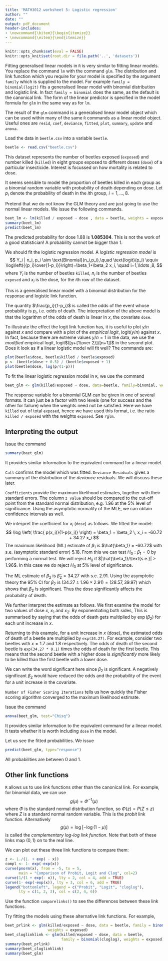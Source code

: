 ```yaml
---
title: 'MATH3012 worksheet 5: Logistic regression'
author: ""
date: ""
output: pdf_document
header-includes:
- \newcommand{\bitem}{\begin{itemize}}
- \newcommand{\eitem}{\end{itemize}}
---
```


```r
knitr::opts_chunk$set(eval = FALSE)
knitr::opts_knit$set(root.dir = file.path('..', 'datasets'))
```


Fitting generalised linear models in `R` is very similar to fitting
linear models. You replace the command `lm` with the command
`glm`. The distribution and link function which you require for your model
is specified by the argument `family` which is supplied to the model.
For example `family = binomial(logit)` fits a generalised linear
model with binomial distribution and logistic link.
In fact `family = binomial` does the same, as the default
is the canonical link.
The form of the linear predictor is specified in the model formula
for `glm` in the same way as for `lm`.

The result of the `glm` command is a generalised linear model object
which can be used within many of the same `R` commands as a linear model
object.
Useful ones are `resid`, `coef`, `deviance`, `fitted`,
`plot`, `summary`, `update` and `anova`.

Load the data in `beetle.csv` into a variable `beetle`.
```r
beetle <- read.csv("beetle.csv")
```

This dataset represents the number of beetles exposed (`exposed`) and number 
killed (`killed`) in eight groups exposed to different doses (`dose`)
of a particular insecticide. Interest is focussed on how mortality is 
related to dose.

It seems sensible to model the proportion of beetles killed in each
group as a binomial random variable with probability of death
depending on dose. Let $p_i$ denote the probability of death in the $i$th group, 
$i=1, \ldots, 8.$

Pretend  that we  do not know the GLM theory and are just going to
use the normal linear models. We issue the following  commands.

```r
beet_lm <- lm(killed / exposed ~ dose , data = beetle, weights = exposed)
summary(beet_lm)
predict(beet_lm)
```

The predicted  probability for dose 1.88 is **1.085304**. This is not the work
of a good statistician! A probability cannot be bigger than 1.

We should fit  the logistic regression model.
A *logistic regression model* is
$$
Y_i | n_i, p_i \sim \text{Binomial}(n_i,p_i),\quad
\text{logit}(p_i) \equiv
\log\left({{p_i}\over{1-p_i}}\right)=\beta_1+\beta_2 x_i, \quad i=1,\ldots ,8,
$$
where $Y_i$ is the number of beetles `killed`, $n_i$ is the number of beetles
`exposed` and $x_i$ is the dose, for the $i$th row of the dataset.

This is a generalised linear model with a binomial distribution for
the response and logistic link function.

The quantity $\frac{p_i}{1-p_i}$ is called the odds of the event whose probability
is $p_i$, i.e. odds of death. The interpretation of the above model is that the
logarithm of the odds of death is linear in $x$, the covariate `dose`.

To illustrate the effect the logit link function has, it is useful to plot
$y/n$ against $x$ and compare with a plot of the *empirical logit*,
$\text{logit}(y/n)$ against $x$.
In fact, because there are extreme values $y/n=1$ in the data, we
use the *modified* empirical logit, logit$([y+{1\over 2}]/[n+1])$ in the
second plot. Does it look as if a linear logistic model will fit well?
The commands are:
```r
plot(beetle$dose, beetle$killed / beetle$exposed)
p <- (beetle$dose + 0.5) / (beetle$exposed + 1)
plot(beetle$dose, log(p/(1-p)))
```


To fit the linear logistic regression model in `R`, we use the command
```r
beet_glm <- glm(killed/exposed ~ dose, data=beetle, family=binomial, weights=exposed)
```

The response variable for a binomial GLM can be given in one of several formats.
It can just be a factor with two levels (one for success and the other for failure) when the
weights need not be satisfied. Here we have `killed` out of total `exposed`, hence we have used this
format, i.e. the ratio `killed / exposed` with the weights `exposed`.
See `?glm`.


## Interpreting the output


Issue the command 
```r
summary(beet_glm)
```
It provides
similar information to the equivalent command for a linear model.

\bitem
\item `Call` confirms the model which was fitted.
\item `Deviance Residuals` gives a summary of the distribution of the
*deviance* residuals. We will discuss these later.
\item `Coefficients` provide the maximum likelihood estimates,
together with their standard errors. The column `z value` should be
 compared to the cut-off point from the standard normal distribution,
e.g. 1.96 at the $5\%$ level of significance.  Using the asymptotic
normality of the MLE, we can obtain confidence intervals as well.
\eitem

We interpret the coefficient for $x_i$ (`dose`) as follows.
We fitted  the model:
$$
\log \left( \frac{ p(x_i)}{1-p(x_i)} \right)
= \beta_1 + \beta_2 \, x_i = -60.72 + 34.27 x_i
$$
The maximum likelihood (ML) estimate of $\beta_1$ is $\hat{\beta_1} = -60.72$ with s.e.
(asymptotic standard error) 5.18.  From this we can test $H_0: \beta_1 =0$
by performing a normal test.  We will reject $H_0$ if
$|\hat{\beta_1}/\text{s.e.}| > 1.96$. In this case we do reject $H_0$ at $5\%$
level of significance.

The ML estimate of $\beta_2$ is $\hat{\beta}_2 = 34.27$ with s.e.
2.91.  Using the asymptotic theory the 95\% CI for $\beta_2$ is
$(34.27 \pm 1.96 \times 2.91) = (28.57, 39.97)$ which shows that $\beta_2$ is significant.
Thus the dose significantly affects the probability of death.

We further interpret the estimate  as follows. We first examine the model for two
values of dose $x$, 
$x_1$ and $x_2$:
\begin{align*}
\log \left( \frac{ p(x_2)}{1-p(x_2)} \right) &= \beta_1 + \beta_2 \, x_2 \\
&= \beta_1 + \beta_2 \, x_1 + \beta_2 (x_2 - x_1) \\
&=  \log \left( \frac{ p(x_1)}{1-p(x_1)} \right) +   \beta_2 (x_2 - x_1).
\end{align*}
By exponentiating both sides,
\begin{align*}
\frac{p(x_2)}{1-p(x_2)} &=   \frac{ p(x_1)}{1-p(x_1) } e^{ \beta_2 (x_2 - x_1)} \\
   &=   \frac{ p(x_1)}{1-p(x_1) } \, e^{ \beta_2}. \\
\text{Odds of death for $x_2$}  &= \text{Odds of death for $(x_2-1)$} \times  e^{\beta_2}.
\end{align*}
This is summarised by saying that the odds of death gets multiplied by $\exp(\beta_2)$ for each
unit increase in $x$.

Returning to this example, for a unit increase in $x$ (dose),
the estimated odds of death of a beetle are multiplied by `exp(34.27)`.  For example,
consider two beetles  with $x= 1.7$ and 1.8 respectively.  The odds of death of the second beetle
is `exp(34.27 * 0.1)` times the odds of death for the first beetle.
This means that the second beetle with a higher dose is *significantly*
more likely to be killed than the first beetle with a lower dose.

We can write the word significant here since $\beta_2$ is significant. A negatively significant
$\beta_2$ would have reduced the odds and the probability of the event for a unit increase in the
covariate.

`Number of Fisher Scoring Iterations` tells us how quickly the
Fisher scoring algorithm converged to the maximum likelihood estimate.

Issue the command 
```r
anova(beet_glm, test="Chisq")
```
It provides
similar information to the equivalent command for a linear model. It tests
whether it is worth including `dose` in the model.

Let us see  the fitted probabilities.  We issue
```r
predict(beet_glm, type="response")
```
All probabilities are between 0 and 1.

## Other link functions
`R` allows us to use link functions other than the canonical link.
For example, for binomial data, we can use
$$
g(\mu)=\Phi^{-1}(\mu)
$$
where $\Phi$ is the standard normal distribution function, so
$\Phi(z)=P(Z\le z)$ where $Z$ is a standard normal random variable.
This is the *probit* link function.
Alternatively
$$
g(\mu)=\log[-\log(1-\mu)]
$$
is called the *complementary log-log link function*.
Note that both of these links map $(0,1)$ on to the real line.

We can plot out these three link functions to compare them:
```r
z <- 1./(1. + exp( - x))
compl <- 1- exp(-exp(x))
curve(pnorm(x), from = -5, to = 5,
      main = "Comparison of Probit, Logit and Clog", col=2)
curve(1/(1 + exp(- x)), lty = 2, col = 4, add = TRUE)
curve(1- exp(-exp(x)), lty = 3, col = 6, add = TRUE)
legend("bottomleft", legend = c("Probit", "Logit", "cloglog"),
      lty = c(1, 2, 3), col = c(2, 4, 6))
```

Use the function `comparelinks()` to see the differences between these
link functions.

Try fitting the  models using these alternative link functions.
For example,

```r
beet_prlink <- glm(killed/exposed ~ dose, data = beetle, family = binomial(probit), 
                   weights = exposed)
beet_cloglinklink <- glm(killed/exposed ~ dose, data = beetle, 
                         family = binomial(cloglog), weights = exposed)
summary(beet_prlink)
summary(beet_cloglinklink)
summary(beet_glm)
```



